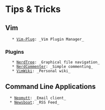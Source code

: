 = Tips & Tricks =

== Vim ==
    * [[Vim-Plug]]: _Vim Plugin Manager_
=== Plugins ===
    * [[NerdTree]]: _Graphical file navigation_
    * [[NerdCommenter]]: _Simple commenting_
    * [[VimWiki]]: _Personal wiki_

== Command Line Applications ==
   * [[Neomutt]]: _Email client_
   * [[Newsboat]]: _RSS Feed_



